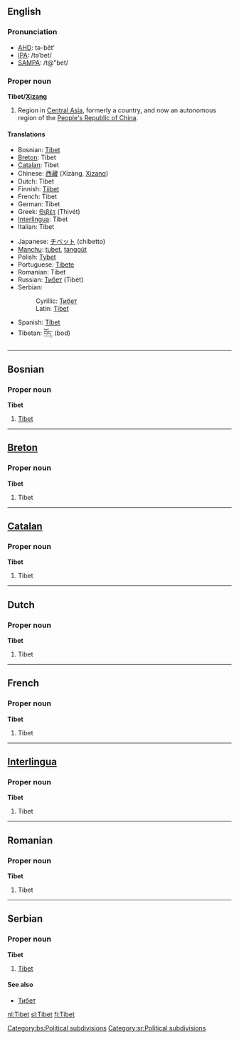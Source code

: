 ==English==

===Pronunciation===
*[[w:AHD|AHD]]: tə-bĕt'
*[[w:IPA|IPA]]: /təˈbet/
*[[w:SAMPA|SAMPA]]: /t@"bet/

===Proper noun===
'''Tibet/[[Xizang]]'''

#Region in [[Central Asia]], formerly a country, and now an autonomous region of the [[People's Republic of China]].

====Translations====
{{top}}
*Bosnian: [[Tibet#Bosnian|Tibet]] {{m}}
*[[Breton]]: Tibet
*[[Catalan]]: Tibet {{m}}
*Chinese: [[西藏]] (Xīzàng, [[Xizang]])
*Dutch: Tibet {{n}}
*Finnish: [[Tiibet]]
*French: Tibet {{m}}
*German: Tibet {{n}}
*Greek: [[Θιβέτ]] (Thivét) {{n}}
*[[Interlingua]]: Tibet
*Italian: Tibet {{m}}
{{mid}}
*Japanese: [[チベット]] (chibetto)
*[[Manchu]]: [[tubet]], [[tanggūt]]
*Polish: [[Tybet]] {{m}}
*Portuguese: [[Tibete]] {{m}}
*Romanian: Tibet {{n}}
*Russian: [[Тибет]] (Tibét) {{m}}
*Serbian:
*:Cyrillic: [[Тибет#Serbian|Тибет]] {{m}}
*:Latin: [[Tibet#Serbian|Tibet]] {{m}}
*Spanish: [[Tíbet]] {{m}}
*Tibetan: [[བོད་]] (bod)
{{bottom}}

----

==Bosnian==
===Proper noun===
'''Tibet''' {{m}}
#[[Tibet#English|Tibet]]
[[Category:bs:Political subdivisions]]

----

==[[Breton]]==
===Proper noun===
'''Tibet'''

# Tibet

----

==[[Catalan]]==
===Proper noun===
'''Tibet''' {{m}}

# Tibet

----

==Dutch==
===Proper noun===
'''Tibet''' {{n}}

# Tibet

----

==French==
===Proper noun===
'''Tibet''' {{m}}

# Tibet

----

==[[Interlingua]]==
===Proper noun===
'''Tibet'''

# Tibet

----

==Romanian==
===Proper noun===
'''Tibet''' {{n}}

# Tibet

----

==Serbian==
===Proper noun===
'''Tibet''' {{m}}
#[[Tibet#English|Tibet]]
====See also====
*[[Тибет#Serbian|Тибет]]
[[Category:sr:Political subdivisions]]
[[nl:Tibet]]
[[sl:Tibet]]
[[fi:Tibet]]